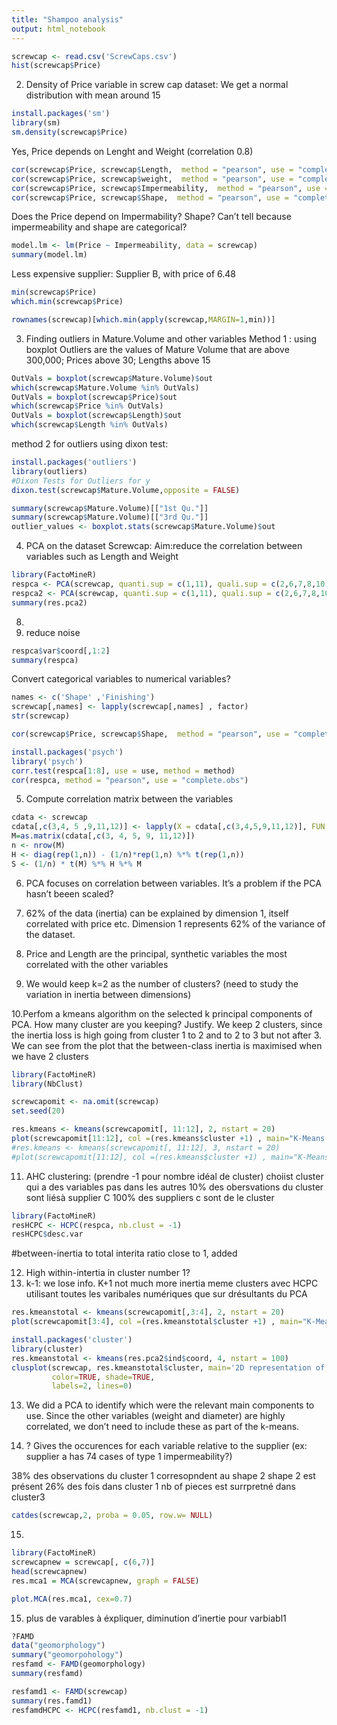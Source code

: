 ```yaml
---
title: "Shampoo analysis"
output: html_notebook
---
```




```r
screwcap <- read.csv('ScrewCaps.csv')
hist(screwcap$Price)
```

2. Density of Price variable in screw cap dataset:
We get a normal distribution with mean around 15
```r
install.packages('sm')
library(sm)
sm.density(screwcap$Price)
```
Yes, Price depends on Lenght and Weight (correlation 0.8)

```r
cor(screwcap$Price, screwcap$Length,  method = "pearson", use = "complete.obs")
cor(screwcap$Price, screwcap$weight,  method = "pearson", use = "complete.obs")
cor(screwcap$Price, screwcap$Impermeability,  method = "pearson", use = "complete.obs")
cor(screwcap$Price, screwcap$Shape,  method = "pearson", use = "complete.obs")
```

Does the Price depend on Impermability? Shape?
Can't tell because impermeability and shape are categorical?
```r
model.lm <- lm(Price ~ Impermeability, data = screwcap)
summary(model.lm)
```
Less expensive supplier:
Supplier B, with price of 6.48
```r
min(screwcap$Price)
which.min(screwcap$Price)
```

```r
rownames(screwcap)[which.min(apply(screwcap,MARGIN=1,min))]
```

3. Finding outliers in Mature.Volume and other variables
Method 1 : using boxplot
Outliers are the values of Mature Volume that are above 300,000; Prices above 30; Lengths above 15
```r
OutVals = boxplot(screwcap$Mature.Volume)$out
which(screwcap$Mature.Volume %in% OutVals)
OutVals = boxplot(screwcap$Price)$out
which(screwcap$Price %in% OutVals)
OutVals = boxplot(screwcap$Length)$out
which(screwcap$Length %in% OutVals)
```
method 2 for outliers using dixon test:
```r
install.packages('outliers')
library(outliers)
#Dixon Tests for Outliers for y
dixon.test(screwcap$Mature.Volume,opposite = FALSE)
```

```r
summary(screwcap$Mature.Volume)[["1st Qu."]]
summary(screwcap$Mature.Volume)[["3rd Qu."]]
outlier_values <- boxplot.stats(screwcap$Mature.Volume)$out

```
4. PCA on the dataset Screwcap:
Aim:reduce the correlation between variables such as Length and Weight

```r
library(FactoMineR)
respca <- PCA(screwcap, quanti.sup = c(1,11), quali.sup = c(2,6,7,8,10), scale = T)
respca2 <- PCA(screwcap, quanti.sup = c(1,11), quali.sup = c(2,6,7,8,10), ncp=3)
summary(res.pca2)
```
8.
9. reduce noise

```r
respca$var$coord[,1:2]
summary(respca)
```


Convert categorical variables to numerical variables?
```r
names <- c('Shape' ,'Finishing')
screwcap[,names] <- lapply(screwcap[,names] , factor)
str(screwcap)

cor(screwcap$Price, screwcap$Shape,  method = "pearson", use = "complete.obs")

```
```r
install.packages('psych')
library('psych')
corr.test(respca[1:8], use = use, method = method)
cor(respca, method = "pearson", use = "complete.obs")
```
5. Compute correlation matrix between the variables

```r
cdata <- screwcap
cdata[,c(3,4, 5 ,9,11,12)] <- lapply(X = cdata[,c(3,4,5,9,11,12)], FUN = scale, center = TRUE)
M=as.matrix(cdata[,c(3, 4, 5, 9, 11,12)])
n <- nrow(M)
H <- diag(rep(1,n)) - (1/n)*rep(1,n) %*% t(rep(1,n))
S <- (1/n) * t(M) %*% H %*% M
```
6. PCA focuses on correlation between variables. It's a problem if the PCA hasn't beeen scaled?

7. 62% of the data (inertia) can be explained by dimension 1, itself correlated with price etc. Dimension 1 represents 62% of the variance of the dataset.

8. Price and Length are the principal, synthetic variables the most correlated with the other variables

9. We would keep k=2 as the number of clusters? (need to study the variation in inertia between dimensions)

10.Perfom a kmeans algorithm on the selected k principal components of PCA. How many cluster are you keeping? Justify.
We keep 2 clusters, since the inertia loss is high going from cluster 1 to 2 and to 2 to 3 but not after 3.
We can see from the plot that the between-class inertia is maximised when we have 2 clusters

```r
library(FactoMineR)
library(NbClust)

screwcapomit <- na.omit(screwcap)
set.seed(20)

res.kmeans <- kmeans(screwcapomit[, 11:12], 2, nstart = 20)  
plot(screwcapomit[11:12], col =(res.kmeans$cluster +1) , main="K-Means result with 2 clusters", pch=20, cex=2)
#res.kmeans <- kmeans(screwcapomit[, 11:12], 3, nstart = 20)  
#plot(screwcapomit[11:12], col =(res.kmeans$cluster +1) , main="K-Means result with 3 clusters", pch=20, cex=2)
```

11. AHC clustering: (prendre -1 pour nombre idéal de cluster)
choiist cluster qui a des variables pas dans les autres
10% des obersvations du cluster sont liésà supplier C
100% des suppliers c sont de le cluster
```r
library(FactoMineR)
resHCPC <- HCPC(respca, nb.clust = -1)
resHCPC$desc.var

```
#between-inertia to total interita ratio close to 1, added

12. High within-intertia in cluster number 1?
13. k-1: we lose info. K+1 not much more inertia
meme clusters avec HCPC utilisant toutes les varibales numériques que sur drésultants du PCA

```r
res.kmeanstotal <- kmeans(screwcapomit[,3:4], 2, nstart = 20)
plot(screwcapomit[3:4], col =(res.kmeanstotal$cluster +1) , main="K-Means result with 2 clusters", pch=20, cex=2)
```
```r
install.packages('cluster')
library(cluster)
res.kmeanstotal <- kmeans(res.pca2$ind$coord, 4, nstart = 100)
clusplot(screwcap, res.kmeanstotal$cluster, main='2D representation of the Cluster solution',
         color=TRUE, shade=TRUE,
         labels=2, lines=0)
```

13. We did a PCA to identify which were the relevant main components to use. Since the other variables (weight and diameter) are highly correlated, we don't need to include these as part of the k-means.

14. ? Gives the occurences for each variable relative to the supplier (ex: supplier a has 74 cases of type 1 impermeability?)

38% des observations du cluster 1 corresopndent au shape 2
shape 2 est présent 26% des fois dans cluster 1
nb of pieces est surrpretné dans cluster3

```r
catdes(screwcap,2, proba = 0.05, row.w= NULL)
```

15.
```r
library(FactoMineR)
screwcapnew = screwcap[, c(6,7)]
head(screwcapnew)
res.mca1 = MCA(screwcapnew, graph = FALSE)

plot.MCA(res.mca1, cex=0.7)
```

15. plus de varables à éxpliquer, diminution d'inertie pour varbiabl1

```r
?FAMD
data("geomorphology")
summary("geomorpohology")
resfamd <- FAMD(geomorphology)
summary(resfamd)
```


```r
resfamd1 <- FAMD(screwcap)
summary(res.famd1)
resfamdHCPC <- HCPC(resfamd1, nb.clust = -1)
```

